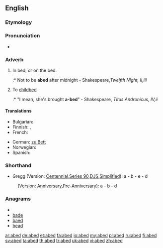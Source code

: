 ==English==

===Etymology===
{{prefix|a|bed|t1=in, on}}

===Pronunciation===
* {{rhymes|ɛd}}

===Adverb===
{{en-adv}}

# In bed, or on the bed.
#:* Not to be '''abed''' after midnight - Shakespeare,''Twelfth Night, II,iii''
# To [[childbed]]
#:* "I mean, she's brought '''a-bed'''" - Shakespeare, ''Titus Andronicus, IV,ii''

====Translations====
{{trans-top|In bed, or on the bed}}
* Bulgarian: {{t|bg|на легло|sc=Cyrl}}
* Finnish: {{t+|fi|vuode|alt=vuoteessa}}, {{t+|fi|sänky|alt=sängyssä}}
* French: {{t+|fr|au lit}}
{{trans-mid}}
* German: [[zu Bett]]
* Norwegian: {{t|no|i seng}}
* Spanish: {{t|es|en cama}}
{{trans-bottom}}

===Shorthand===
* Gregg (Version: [http://en.wikipedia.org/wiki/Gregg_Shorthand#Centennial_Gregg_Shorthand Centennial],[http://en.wikipedia.org/wiki/Gregg_Shorthand#Series_90_Gregg_Shorthand  Series 90],[http://en.wikipedia.org/wiki/Gregg_Shorthand#Diamond_Jubilee_Gregg_Shorthand  DJS],[http://en.wikipedia.org/wiki/Gregg_Shorthand#Simplified_Gregg_Shorthand Simplified]): a - b - e - d
: (Version: [http://en.wikipedia.org/wiki/Gregg_Shorthand#Anniversary_Gregg_Shorthand Anniversary],[http://en.wikipedia.org/wiki/Gregg_Shorthand#Pre-Anniversary_Gregg_Shorthand Pre-Anniversary]): a - b - d

===Anagrams===
* {{alphagram|abde}}
* [[bade#English|bade]]
* [[baed#English|baed]]
* [[bead#English|bead]]

[[ar:abed]]
[[de:abed]]
[[et:abed]]
[[fa:abed]]
[[io:abed]]
[[my:abed]]
[[pl:abed]]
[[ru:abed]]
[[fi:abed]]
[[sv:abed]]
[[ta:abed]]
[[th:abed]]
[[tr:abed]]
[[uk:abed]]
[[vi:abed]]
[[zh:abed]]